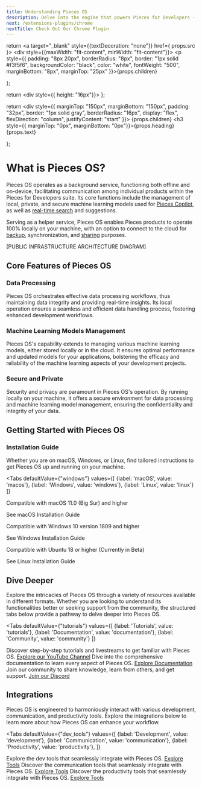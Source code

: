 ```yaml
---
title: Understanding Pieces OS
description: Delve into the engine that powers Pieces for Developers - Pieces OS. Explore how it manages data processing and machine learning models to enhance your development workflow.
next: /extensions-plugins/chrome
nextTitle: Check Out Our Chrome Plugin
---
```


<link rel="canonical" href="https://docs.pieces.app/understanding-pieces-os" />

  return <a target="_blank" style={{textDecoration: "none"}} href={ props.src }>
    <div style={{maxWidth: "fit-content", minWidth: "fit-content"}}>
      <p style={{
        padding: "8px 20px",
        borderRadius: "8px",
        border: "1px solid #f3f5f6",
        backgroundColor: "black",
        color: "white",
        fontWeight: "500",
        marginBottom: "8px",
        marginTop: "25px"
      }}>{props.children}</p>
    </div>
  </a>
};

  return <div style={{ height: "16px"}}></div>
};

  return <div style={{
    marginTop: "150px",
    marginBottom: "150px",
    padding: "32px",
    border: "1px solid gray",
    borderRadius: "16px",
    display: "flex",
    flexDirection: "column",
    justifyContent: "start"
  }}>
    {props.children}
    <h3 style={{ marginTop: "0px", marginBottom: "0px"}}>{props.heading}</h3>
    {props.text}
  </div>
};

# What is Pieces OS?

Pieces OS operates as a background service, functioning both offline and on-device, facilitating communication among individual products within the Pieces for Developers suite. Its core functions include the management of local, private, and secure machine learning models used for [Pieces Copilot](https://docs.pieces.app/features/pieces-copilot), as well as [real-time search](gttps://docs.pieces.app/features/search-modes) and suggestions.

Serving as a helper service, Pieces OS enables Pieces products to operate 100% locally on your machine, with an option to connect to the cloud for [backup](https://docs.pieces.app/features/back-up-and-restore), synchronization, and [sharing](https://docs.pieces.app/features/one-click-snippet-sharing) purposes.

[PUBLIC INFRASTRUCTURE ARCHITECTURE DIAGRAM]

## Core Features of Pieces OS

### Data Processing

Pieces OS orchestrates effective data processing workflows, thus maintaining data integrity and providing real-time insights. Its local operation ensures a seamless and efficient data handling process, fostering enhanced development workflows.

### Machine Learning Models Management

Pieces OS's capability extends to managing various machine learning models, either stored locally or in the cloud. It ensures optimal performance and updated models for your applications, bolstering the efficacy and reliability of the machine learning aspects of your development projects.

### Secure and Private

Security and privacy are paramount in Pieces OS's operation. By running locally on your machine, it offers a secure environment for data processing and machine learning model management, ensuring the confidentiality and integrity of your data.

## Getting Started with Pieces OS

### Installation Guide

Whether you are on macOS, Windows, or Linux, find tailored instructions to get Pieces OS up and running on your machine.

<Tabs
  defaultValue={"windows"}
  values={[
    {label: 'macOS', value: 'macos'},
    {label: 'Windows', value: 'windows'},
    {label: 'Linux', value: 'linux'}
  ]}
>
  <TabItem value="macos">
    <p>Compatible with macOS 11.0 (Big Sur) and higher</p>
    <InstallButton src="https://docs.pieces.app/installation-getting-started/macos">See macOS Installation Guide</InstallButton>
  </TabItem>
  <TabItem value="windows">
    <p>Compatible with Windows 10 version 1809 and higher</p>
    <InstallButton src="https://docs.pieces.app/installation-getting-started/windows">See Windows Installation Guide</InstallButton>
  </TabItem>
  <TabItem value="linux">
    <p>Compatible with Ubuntu 18 or higher (Currently in Beta)</p>
    <InstallButton src="https://docs.pieces.app/installation-getting-started/linux">See Linux Installation Guide</InstallButton>
  </TabItem>
</Tabs>

## Dive Deeper

Explore the intricacies of Pieces OS through a variety of resources available in different formats. Whether you are looking to understand its functionalities better or seeking support from the community, the structured tabs below provide a pathway to delve deeper into Pieces OS.

<Tabs
  defaultValue={"tutorials"}
  values={[
    {label: 'Tutorials', value: 'tutorials'},
    {label: 'Documentation', value: 'documentation'},
    {label: 'Community', value: 'community'}
  ]}
>
  <TabItem value="tutorials">
    Discover step-by-step tutorials and livestreams to get familiar with Pieces OS.
    <a href="https://www.youtube.com/@getpieces">Explore our YouTube Channel</a>
  </TabItem>
  <TabItem value="documentation">
    Dive into the comprehensive documentation to learn every aspect of Pieces OS.
    <a href="https://docs.pieces.app">Explore Documentation</a>
  </TabItem>
  <TabItem value="community">
    Join our community to share knowledge, learn from others, and get support.
    <a href="https://discord.gg/getpieces">Join our Discord</a>
  </TabItem>
</Tabs>

<MiniSpacer></MiniSpacer>

## Integrations

Pieces OS is engineered to harmoniously interact with various development, communication, and productivity tools. Explore the integrations below to learn more about how Pieces OS can enhance your workflow.

<Tabs
  defaultValue={"dev_tools"}
  values={[
    {label: 'Development', value: 'development'},
    {label: 'Communication', value: 'communication'},
    {label: 'Productivity', value: 'productivity'},
  ]}
>
  <TabItem value="development">
    Explore the dev tools that seamlessly integrate with Pieces OS.
    <a href="https://docs.pieces.app/extensions-plugins/vscode">Explore Tools</a>
  </TabItem>
  <TabItem value="communication">
    Discover the communication tools that seamlessly integrate with Pieces OS.
    <a href="https://docs.pieces.app/extensions-plugins/teams">Explore Tools</a>
  </TabItem>
  <TabItem value="productivity">
    Discover the productivity tools that seamlessly integrate with Pieces OS.
    <a href="https://docs.pieces.app/extensions-plugins/obsidian">Explore Tools</a>
  </TabItem>
</Tabs>